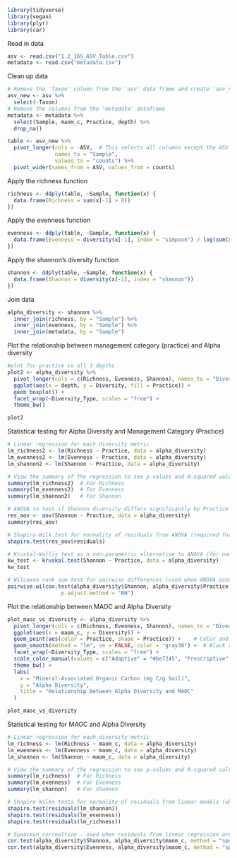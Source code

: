 

```r
library(tidyverse)
library(vegan)
library(plyr)
library(car)
```


Read in data
```r
asv <- read.csv("1.2_16S_ASV_Table.csv")
metadata <- read.csv("metadata.csv")

```

Clean up data
```r
# Remove the 'Taxon' column from the 'asv' data frame and create 'asv_new'
asv_new <- asv %>% 
  select(-Taxon)
# Remove the columns from the 'metadata' dataframe
metadata <- metadata %>% 
  select(Sample, maom_c, Practice, depth) %>% 
  drop_na()

```


```r
table <- asv_new %>%
  pivot_longer(cols = -ASV,  # This selects all columns except the ASV column
               names_to = "Sample", 
               values_to = "counts") %>% 
  pivot_wider(names_from = ASV, values_from = counts)


```

Apply the richness function
```r
richness <- ddply(table, ~Sample, function(x) {
  data.frame(Richness = sum(x[-1] > 0))
})

```

Apply the evenness function
```r
evenness <- ddply(table, ~Sample, function(x) {
  data.frame(Evenness = diversity(x[-1], index = "simpson") / log(sum(x[-1] > 0)))
})

```


Apply the shannon's diversity function
```r
shannon <- ddply(table, ~Sample, function(x) {
  data.frame(Shannon = diversity(x[-1], index = "shannon"))
})

```

Join data
```r
alpha_diversity <- shannon %>% 
  inner_join(richness, by = "Sample") %>% 
  inner_join(evenness, by = "Sample") %>% 
  inner_join(metadata, by = "Sample")

```




Plot the relationship between management category (practice) and Alpha diversity
```r
#plot for practice vs all 3 depths
plot2 <- alpha_diversity %>%
  pivot_longer(cols = c(Richness, Evenness, Shannon), names_to = "Diversity_Type", values_to = "Diversity") %>%
  ggplot(aes(x = depth, y = Diversity, fill = Practice)) +
  geom_boxplot() +
  facet_wrap(~Diversity_Type, scales = "free") +
  theme_bw()

plot2

```



Statistical testing for Alpha Diversity and Management Category (Practice)
```r
# Linear regression for each diversity metric
lm_richness2 <- lm(Richness ~ Practice, data = alpha_diversity)
lm_evenness2 <- lm(Evenness ~ Practice, data = alpha_diversity)
lm_shannon2 <- lm(Shannon ~ Practice, data = alpha_diversity)

# View the summary of the regression to see p-values and R-squared values
summary(lm_richness2)  # For Richness
summary(lm_evenness2)  # For Evenness
summary(lm_shannon2)   # For Shannon

# ANOVA to test if Shannon diversity differs significantly by Practice
res_aov <- aov(Shannon ~ Practice, data = alpha_diversity)
summary(res_aov)

# Shapiro-Wilk test for normality of residuals from ANOVA (required for ANOVA validity)
shapiro.test(res_aov$residuals)

# Kruskal-Wallis test as a non-parametric alternative to ANOVA (for non-normal residuals)
kw_test <- kruskal.test(Shannon ~ Practice, data = alpha_diversity)
kw_test

# Wilcoxon rank sum test for pairwise differences (used when ANOVA assumptions are violated)
pairwise.wilcox.test(alpha_diversity$Shannon, alpha_diversity$Practice,
                 p.adjust.method = "BH")


```


Plot the relationship between MAOC and Alpha Diversity
```r
plot_maoc_vs_diversity <- alpha_diversity %>%
  pivot_longer(cols = c(Richness, Evenness, Shannon), names_to = "Diversity_Type", values_to = "Diversity") %>%
  ggplot(aes(x = maom_c, y = Diversity)) +
  geom_point(aes(color = Practice, shape = Practice)) +    # Color and shape by Practice
  geom_smooth(method = "lm", se = FALSE, color = "gray30") +  # Black regression line
  facet_wrap(~Diversity_Type, scales = "free") +
  scale_color_manual(values = c("Adaptive" = "#be7245", "Prescriptive" = "#998ec3")) +
  theme_bw() +
  labs(
    x = "Mineral-Associated Organic Carbon (mg C/g Soil)",
    y = "Alpha Diversity",
    title = "Relationship between Alpha Diversity and MAOC"
  )

plot_maoc_vs_diversity


```

Statistical testing for MAOC and Alpha Diversity
```r
# Linear regression for each diversity metric
lm_richness <- lm(Richness ~ maom_c, data = alpha_diversity)
lm_evenness <- lm(Evenness ~ maom_c, data = alpha_diversity)
lm_shannon <- lm(Shannon ~ maom_c, data = alpha_diversity)

# View the summary of the regression to see p-values and R-squared values
summary(lm_richness)  # For Richness
summary(lm_evenness)  # For Evenness
summary(lm_shannon)   # For Shannon

# Shapiro Wilks tests for normality of residuals from linear models (whether residuals from lm models are normally distributed)
shapiro.test(residuals(lm_shannon))
shapiro.test(residuals(lm_evenness))
shapiro.test(residuals(lm_richness))

# Spearman correaltion - used when residuals from linear regression are not normally distributed
cor.test(alpha_diversity$Shannon, alpha_diversity$maom_c, method = "spearman")
cor.test(alpha_diversity$Evenness, alpha_diversity$maom_c, method = "spearman")


```
